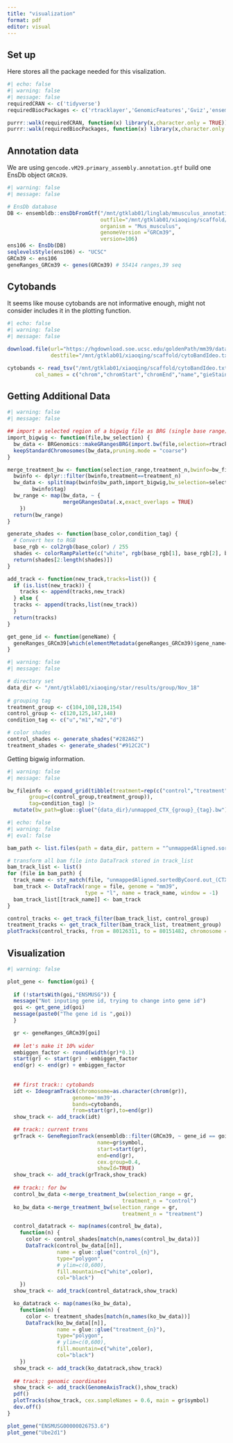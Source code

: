 ```yaml
---
title: "visualization"
format: pdf
editor: visual
---
```


## Set up

Here stores all the package needed for this visalization.

```r
#| echo: false
#| warning: false
#| message: false
requiredCRAN <- c('tidyverse')
requiredBiocPackages <- c('rtracklayer','GenomicFeatures','Gviz','ensembldb','Rsamtools','GenomicAlignments','BRGenomics','randomcoloR')

purrr::walk(requiredCRAN, function(x) library(x,character.only = TRUE))
purrr::walk(requiredBiocPackages, function(x) library(x,character.only = TRUE))
```

## Annotation data

We are using `gencode.vM29.primary_assembly.annotation.gtf` build one EnsDb object `GRCm39`.

```r
#| warning: false
#| message: false

# EnsDb database
DB <- ensembldb::ensDbFromGtf("/mnt/gtklab01/linglab/mmusculus_annotation_files/gencode.vM29.primary_assembly.annotation.gtf",
                              outfile="/mnt/gtklab01/xiaoqing/scaffold/GRCm39_Ens106.sqlite",
                              organism = "Mus_musculus",
                              genomeVersion ="GRCm39",
                              version=106)
ens106 <- EnsDb(DB)
seqlevelsStyle(ens106) <- "UCSC"
GRCm39 <- ens106
geneRanges_GRCm39 <- genes(GRCm39) # 55414 ranges,39 seq
```

## Cytobands

It seems like mouse cytobands are not informative enough, might not consider includes it in the plotting function.

```r
#| echo: false
#| warning: false
#| message: false

download.file(url="https://hgdownload.soe.ucsc.edu/goldenPath/mm39/database/cytoBandIdeo.txt.gz",
              destfile="/mnt/gtklab01/xiaoqing/scaffold/cytoBandIdeo.txt.gz")

cytobands <- read_tsv("/mnt/gtklab01/xiaoqing/scaffold/cytoBandIdeo.txt.gz",
         col_names = c("chrom","chromStart","chromEnd","name","gieStain"))
```

## Getting Additional Data

```r
#| warning: false
#| message: false

## import a selected region of a bigwig file as BRG (single base range) object
import_bigwig <- function(file,bw_selection) {
  bw_data <- BRGenomics::makeGRangesBRG(import.bw(file,selection=rtracklayer::BigWigSelection(bw_selection)))
  keepStandardChromosomes(bw_data,pruning.mode = "coarse")
}

merge_treatment_bw <- function(selection_range,treatment_n,bwinfo=bw_fileinfo) {
  bwinfo <- dplyr::filter(bwinfo,treatment==treatment_n)
  bw_data <- split(map(bwinfo$bw_path,import_bigwig,bw_selection=selection_range),
        bwinfo$tag)
  bw_range <- map(bw_data, ~ {
                  mergeGRangesData(.x,exact_overlaps = TRUE)
    })
  return(bw_range)
}

generate_shades <- function(base_color,condition_tag) {
  # Convert hex to RGB
  base_rgb <- col2rgb(base_color) / 255
  shades <- colorRampPalette(c("white", rgb(base_rgb[1], base_rgb[2], base_rgb[3])))(5)
  return(shades[2:length(shades)])
}

add_track <- function(new_track,tracks=list()) {
  if (is.list(new_track)) {
    tracks <- append(tracks,new_track)
  } else {
  tracks <- append(tracks,list(new_track))
  }
  return(tracks)
}

get_gene_id <- function(geneName) {
  geneRanges_GRCm39[which(elementMetadata(geneRanges_GRCm39)$gene_name==geneName)]$gene_id
}
```

```r
#| warning: false
#| message: false

# directory set
data_dir <- "/mnt/gtklab01/xiaoqing/star/results/group/Nov_18"
 
# grouping tag
treatment_group <- c(104,108,128,154)
control_group <- c(120,125,147,148)
condition_tag <- c("u","m1","m2","d")

# color shades
control_shades <- generate_shades("#282A62")
treatment_shades <- generate_shades("#912C2C")
```

Getting bigwig information.

```r
#| warning: false
#| message: false

bw_fileinfo <- expand_grid(tibble(treatment=rep(c("control","treatment"),each=4),
       group=c(control_group,treatment_group)),
       tag=condition_tag) |>
  mutate(bw_path=glue::glue("{data_dir}/unmapped_CTX_{group}_{tag}.bw"))
```

```r
#| echo: false
#| warning: false
#| eval: false

bam_path <- list.files(path = data_dir, pattern = "^unmappedAligned.sortedByCoord.out_CTX_[0-9]{3}_(d|m1|m2|u).bam$", full.names = TRUE)

# transform all bam file into DataTrack stored in track_list
bam_track_list <- list()
for (file in bam_path) {
  track_name <- str_match(file, "unmappedAligned.sortedByCoord.out_(CTX_[0-9]{3}_(d|m1|m2|u))\\.bam$")[,2]
  bam_track <- DataTrack(range = file, genome = "mm39",
                         type = "l", name = track_name, window = -1)
  bam_track_list[[track_name]] <- bam_track
}

control_tracks <- get_track_filter(bam_track_list, control_group)
treatment_tracks <- get_track_filter(bam_track_list, treatment_group)
plotTracks(control_tracks, from = 80126311, to = 80151482, chromosome = "chr18", main = "Control Group")
```

## Visualization

```r
#| warning: false

plot_gene <- function(goi) {
  
  if (!startsWith(goi,"ENSMUSG")) {
  message("Not inputing gene id, trying to change into gene id")
  goi <- get_gene_id(goi)
  message(paste0("The gene id is ",goi))
  }

  gr <- geneRanges_GRCm39[goi]
  
  ## let's make it 10% wider
  embiggen_factor <- round(width(gr)*0.1)
  start(gr) <- start(gr) - embiggen_factor
  end(gr) <- end(gr) + embiggen_factor
 
  
  ## first track:: cytobands
  idt <- IdeogramTrack(chromosome=as.character(chrom(gr)),
                     genome='mm39',
                     bands=cytobands,
                     from=start(gr),to=end(gr))
  show_track <- add_track(idt)

  ## track:: current trxns
  grTrack <- GeneRegionTrack(ensembldb::filter(GRCm39, ~ gene_id == goi),
                             name=gr$symbol,
                             start=start(gr),
                             end=end(gr),
                             cex.group=0.4,
                             showId=TRUE)
  show_track <- add_track(grTrack,show_track)
  
  ## track:: for bw
  control_bw_data <-merge_treatment_bw(selection_range = gr,
                                     treatment_n = "control")
  ko_bw_data <-merge_treatment_bw(selection_range = gr,
                                     treatment_n = "treatment")

  control_datatrack <- map(names(control_bw_data),
    function(n) {
      color <- control_shades[match(n,names(control_bw_data))]
      DataTrack(control_bw_data[[n]],
                name = glue::glue("control_{n}"),
                type="polygon",
                # ylim=c(0,600),
                fill.mountain=c("white",color),
                col="black")
    })
  show_track <- add_track(control_datatrack,show_track)

  ko_datatrack <- map(names(ko_bw_data),
    function(n) {
      color <- treatment_shades[match(n,names(ko_bw_data))]
      DataTrack(ko_bw_data[[n]],
                name = glue::glue("treatment_{n}"),
                type="polygon",
                # ylim=c(0,600),
                fill.mountain=c("white",color),
                col="black")
    })
  show_track <- add_track(ko_datatrack,show_track)
  
  ## track:: genomic coordinates
  show_track <- add_track(GenomeAxisTrack(),show_track)
  pdf()
  plotTracks(show_track, cex.sampleNames = 0.6, main = gr$symbol)
  dev.off()
}
```

```r
plot_gene("ENSMUSG00000026753.6")
plot_gene("Ube2d1")
```
